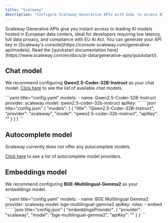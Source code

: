 ```yaml
---
title: "Scaleway"
description: "Configure Scaleway Generative APIs with Gobi to access AI models hosted in European data centers, offering low latency, data privacy, and EU AI Act compliance with models like Qwen2.5-Coder and BGE-Multilingual-Gemma2"
---
```


<Info>
  Scaleway Generative APIs give you instant access to leading AI models hosted
  in European data centers, ideal for developers requiring low latency, full
  data privacy, and compliance with EU AI Act. You can generate your API key in
  [Scaleway's console](https://console.scaleway.com/generative-api/models). Read
  the [quickstart documentation
  here](https://www.scaleway.com/en/docs/ai-data/generative-apis/quickstart/).
</Info>

## Chat model

We recommend configuring **Qwen2.5-Coder-32B-Instruct** as your chat model.
[Click here](https://www.scaleway.com/en/docs/ai-data/generative-apis/reference-content/supported-models/) to see the list of available chat models.

<Tabs>
    <Tab title="YAML">
    ```yaml title="config.yaml"
    models:
      - name: Qwen2.5-Coder-32B-Instruct
        provider: scaleway
        model: qwen2.5-coder-32b-instruct
        apiKey: <YOUR_SCALEWAY_API_KEY>
    ```
    </Tab>
    <Tab title="JSON">
    ```json title="config.json"
    {
      "models": [
        {
          "title": "Qwen2.5-Coder-32B-Instruct",
          "provider": "scaleway",
          "model": "qwen2.5-coder-32b-instruct",
          "apiKey": "<YOUR_SCALEWAY_API_KEY>"
        }
      ]
    }
    ```
    </Tab>
</Tabs>

## Autocomplete model

Scaleway currently does not offer any autocomplete models.

[Click here](../../model-roles/autocomplete) to see a list of autocomplete model providers.

## Embeddings model

We recommend configuring **BGE-Multilingual-Gemma2** as your embeddings model.

<Tabs>
  <Tab title="YAML">
  ```yaml title="config.yaml"
  models:
    - name: BGE Multilingual Gemma2
      provider: scaleway
      model: bge-multilingual-gemma2
      apiKey: <YOUR_SCALEWAY_API_KEY>
      roles: 
        - embed
  ```
  </Tab>
  <Tab title="JSON">
  ```json title="config.json"
  {
    "embeddingsProvider": {
      "provider": "scaleway",
      "model": "bge-multilingual-gemma2",
      "apiKey": "<YOUR_SCALEWAY_API_KEY>"
    }
  }
  ```
  </Tab>
</Tabs>

